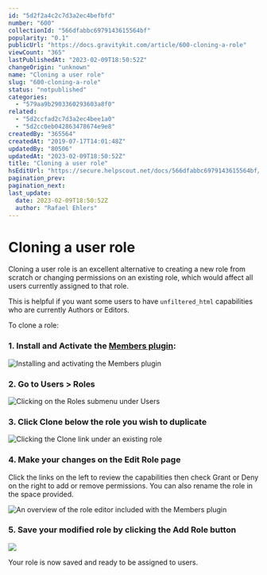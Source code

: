 ```yaml
---
id: "5d2f2a4c2c7d3a2ec4befbfd"
number: "600"
collectionId: "566dfabbc6979143615564bf"
popularity: "0.1"
publicUrl: "https://docs.gravitykit.com/article/600-cloning-a-role"
viewCount: "365"
lastPublishedAt: "2023-02-09T18:50:52Z"
changeOrigin: "unknown"
name: "Cloning a user role"
slug: "600-cloning-a-role"
status: "notpublished"
categories: 
  - "579aa9b2903360293603a8f0"
related: 
  - "5d2ccfad2c7d3a2ec4bee1a0"
  - "5d2cc0eb042863478674e9e8"
createdBy: "365564"
createdAt: "2019-07-17T14:01:48Z"
updatedBy: "80506"
updatedAt: "2023-02-09T18:50:52Z"
title: "Cloning a user role"
hsEditUrl: "https://secure.helpscout.net/docs/566dfabbc6979143615564bf/article/5d2f2a4c2c7d3a2ec4befbfd"
pagination_prev: 
pagination_next: 
last_update:
  date: 2023-02-09T18:50:52Z
  author: "Rafael Ehlers"
---
```


# Cloning a user role

Cloning a user role is an excellent alternative to creating a new role from scratch or changing permissions on an existing role, which would affect all users currently assigned to that role.

This is helpful if you want some users to have `unfiltered_html` capabilities who are currently Authors or Editors.

To clone a role:

### 1. Install and Activate the [Members plugin](https://wordpress.org/plugins/members/):

![Installing and activating the Members plugin](https://s3.amazonaws.com/helpscout.net/docs/assets/54c58489e4b051242988532c/images/5d2cc285042863478674ea0a/file-AopnKtL61f.png)

### 2. Go to Users &gt; Roles

![Clicking on the Roles submenu under Users](https://s3.amazonaws.com/helpscout.net/docs/assets/54c58489e4b051242988532c/images/5d2cc31b042863478674ea13/file-0Hlm89ygl8.png)

### 3. Click Clone below the role you wish to duplicate

![Clicking the Clone link under an existing role](https://s3.amazonaws.com/helpscout.net/docs/assets/54c58489e4b051242988532c/images/5d2f39570428634786750426/file-oVAikCAcno.png)

### 4. Make your changes on the Edit Role page

Click the links on the left to review the capabilities then check Grant or Deny on the right to add or remove permissions. You can also rename the role in the space provided.

![An overview of the role editor included with the Members plugin](https://s3.amazonaws.com/helpscout.net/docs/assets/54c58489e4b051242988532c/images/5d2f3aec2c7d3a2ec4befd49/file-Rf9Bz6osEg.png)

### 5. Save your modified role by clicking the Add Role button

![](https://s3.amazonaws.com/helpscout.net/docs/assets/54c58489e4b051242988532c/images/5d2f3b732c7d3a2ec4befd4e/file-0ZN0L92FkF.png)

Your role is now saved and ready to be assigned to users.